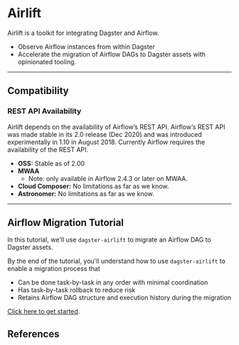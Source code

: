 # Airlift

Airlift is a toolkit for integrating Dagster and Airflow.

- Observe Airflow instances from within Dagster
- Accelerate the migration of Airflow DAGs to Dagster assets with opinionated tooling.

---

## Compatibility

### REST API Availability

Airlift depends on the availability of Airflow’s REST API. Airflow’s REST API was made stable in its 2.0 release (Dec 2020) and was introduced experimentally in 1.10 in August 2018. Currently Airflow requires the availability of the REST API.

- **OSS:** Stable as of 2.00
- **MWAA**
  - Note: only available in Airflow 2.4.3 or later on MWAA.
- **Cloud Composer:** No limitations as far as we know.
- **Astronomer:** No limitations as far as we know.

---

## Airflow Migration Tutorial

In this tutorial, we'll use `dagster-airlift` to migrate an Airflow DAG to Dagster assets.

By the end of the tutorial, you'll understand how to use `dagster-airlift` to enable a migration process that

- Can be done task-by-task in any order with minimal coordination
- Has task-by-task rollback to reduce risk
- Retains Airflow DAG structure and execution history during the migration

[Click here to get started](/integrations/airlift/tutorial).

## References

<ArticleList>
  <ArticleListItem
    title="Airlift API reference"
    href="/\_apidocs/libraries/dagster-airlift"
  ></ArticleListItem>
  <ArticleListItem
    title="Additional Airlift Functionality"
    href="/integrations/airlift/reference"
  ></ArticleListItem>
</ArticleList>
